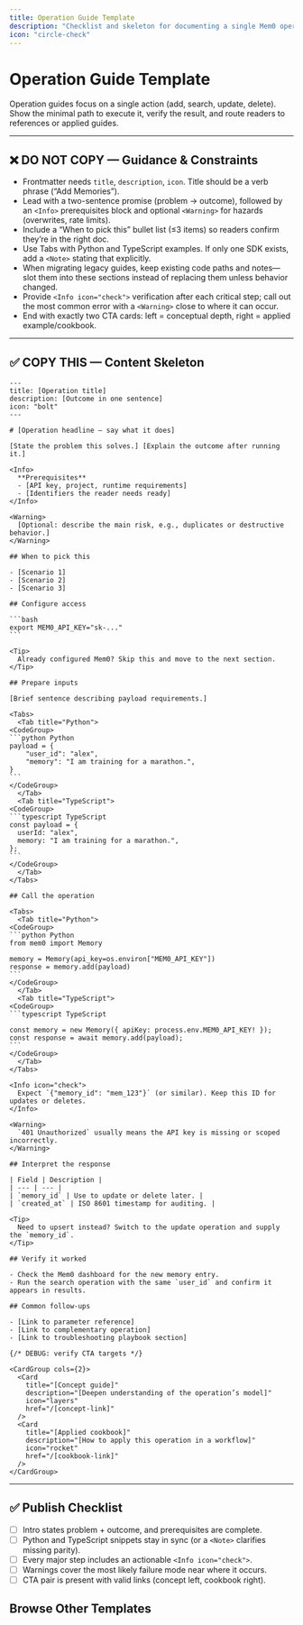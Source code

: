 ```yaml
---
title: Operation Guide Template
description: "Checklist and skeleton for documenting a single Mem0 operation."
icon: "circle-check"
---
```


# Operation Guide Template

Operation guides focus on a single action (add, search, update, delete). Show the minimal path to execute it, verify the result, and route readers to references or applied guides.

---

## ❌ DO NOT COPY — Guidance & Constraints
- Frontmatter needs `title`, `description`, `icon`. Title should be a verb phrase (“Add Memories”).
- Lead with a two-sentence promise (problem → outcome), followed by an `<Info>` prerequisites block and optional `<Warning>` for hazards (overwrites, rate limits).
- Include a “When to pick this” bullet list (≤3 items) so readers confirm they’re in the right doc.
- Use Tabs with Python and TypeScript examples. If only one SDK exists, add a `<Note>` stating that explicitly.
- When migrating legacy guides, keep existing code paths and notes—slot them into these sections instead of replacing them unless behavior changed.
- Provide `<Info icon="check">` verification after each critical step; call out the most common error with a `<Warning>` close to where it can occur.
- End with exactly two CTA cards: left = conceptual depth, right = applied example/cookbook.

---

## ✅ COPY THIS — Content Skeleton

````mdx
---
title: [Operation title]
description: [Outcome in one sentence]
icon: "bolt"
---

# [Operation headline — say what it does]

[State the problem this solves.] [Explain the outcome after running it.]

<Info>
  **Prerequisites**
  - [API key, project, runtime requirements]
  - [Identifiers the reader needs ready]
</Info>

<Warning>
  [Optional: describe the main risk, e.g., duplicates or destructive behavior.]
</Warning>

## When to pick this

- [Scenario 1]
- [Scenario 2]
- [Scenario 3]

## Configure access

```bash
export MEM0_API_KEY="sk-..."
```

<Tip>
  Already configured Mem0? Skip this and move to the next section.
</Tip>

## Prepare inputs

[Brief sentence describing payload requirements.]

<Tabs>
  <Tab title="Python">
<CodeGroup>
```python Python
payload = {
    "user_id": "alex",
    "memory": "I am training for a marathon.",
}
```
</CodeGroup>
  </Tab>
  <Tab title="TypeScript">
<CodeGroup>
```typescript TypeScript
const payload = {
  userId: "alex",
  memory: "I am training for a marathon.",
};
```
</CodeGroup>
  </Tab>
</Tabs>

## Call the operation

<Tabs>
  <Tab title="Python">
<CodeGroup>
```python Python
from mem0 import Memory

memory = Memory(api_key=os.environ["MEM0_API_KEY"])
response = memory.add(payload)
```
</CodeGroup>
  </Tab>
  <Tab title="TypeScript">
<CodeGroup>
```typescript TypeScript

const memory = new Memory({ apiKey: process.env.MEM0_API_KEY! });
const response = await memory.add(payload);
```
</CodeGroup>
  </Tab>
</Tabs>

<Info icon="check">
  Expect `{"memory_id": "mem_123"}` (or similar). Keep this ID for updates or deletes.
</Info>

<Warning>
  `401 Unauthorized` usually means the API key is missing or scoped incorrectly.
</Warning>

## Interpret the response

| Field | Description |
| --- | --- |
| `memory_id` | Use to update or delete later. |
| `created_at` | ISO 8601 timestamp for auditing. |

<Tip>
  Need to upsert instead? Switch to the update operation and supply the `memory_id`.
</Tip>

## Verify it worked

- Check the Mem0 dashboard for the new memory entry.
- Run the search operation with the same `user_id` and confirm it appears in results.

## Common follow-ups

- [Link to parameter reference]
- [Link to complementary operation]
- [Link to troubleshooting playbook section]

{/* DEBUG: verify CTA targets */}

<CardGroup cols={2}>
  <Card
    title="[Concept guide]"
    description="[Deepen understanding of the operation’s model]"
    icon="layers"
    href="/[concept-link]"
  />
  <Card
    title="[Applied cookbook]"
    description="[How to apply this operation in a workflow]"
    icon="rocket"
    href="/[cookbook-link]"
  />
</CardGroup>
````

---

## ✅ Publish Checklist
- [ ] Intro states problem + outcome, and prerequisites are complete.
- [ ] Python and TypeScript snippets stay in sync (or a `<Note>` clarifies missing parity).
- [ ] Every major step includes an actionable `<Info icon="check">`.
- [ ] Warnings cover the most likely failure mode near where it occurs.
- [ ] CTA pair is present with valid links (concept left, cookbook right).

## Browse Other Templates

<CardGroup cols={3}>
  <Card
    title="Quickstart"
    description="Install → Configure → Add → Search → Delete."
    icon="rocket"
    href="/templates/quickstart_template"
  />
  <Card
    title="Operation Guide"
    description="Single task walkthrough with verification checkpoints."
    icon="circle-check"
    href="/templates/operation_guide_template"
  />
  <Card
    title="Feature Guide"
    description="Explain when and why to use a capability, not just the API."
    icon="sparkles"
    href="/templates/feature_guide_template"
  />
  <Card
    title="Concept Guide"
    description="Define mental models, key terms, and diagrams."
    icon="brain"
    href="/templates/concept_guide_template"
  />
  <Card
    title="Integration Guide"
    description="Configure Mem0 alongside third-party tools."
    icon="plug"
    href="/templates/integration_guide_template"
  />
  <Card
    title="Cookbook"
    description="Narrative, end-to-end walkthroughs."
    icon="book-open"
    href="/templates/cookbook_template"
  />
  <Card
    title="API Reference"
    description="Endpoint specifics with dual-language examples."
    icon="code"
    href="/templates/api_reference_template"
  />
  <Card
    title="Parameters Reference"
    description="Accepted fields, defaults, and misuse fixes."
    icon="list"
    href="/templates/parameters_reference_template"
  />
  <Card
    title="Migration Guide"
    description="Plan → migrate → validate with rollback."
    icon="arrow-right"
    href="/templates/migration_guide_template"
  />
  <Card
    title="Release Notes"
    description="Ship highlights and required CTAs."
    icon="megaphone"
    href="/templates/release_notes_template"
  />
  <Card
    title="Troubleshooting Playbook"
    description="Symptom → diagnose → fix."
    icon="life-buoy"
    href="/templates/troubleshooting_playbook_template"
  />
  <Card
    title="Section Overview"
    description="Landing pages with card grids and CTA pair."
    icon="grid"
    href="/templates/section_overview_template"
  />
</CardGroup>

<CardGroup cols={2}>
  <Card
    title="Contribution Hub"
    description="Review the authoring workflow and linked templates."
    icon="clipboard-list"
    href="/platform/contribute"
  />
  <Card
    title="Docs Home"
    description="Return to the platform overview once you’re done."
    icon="compass"
    href="/platform/overview"
  />
</CardGroup>
